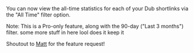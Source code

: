 You can now view the all-time statistics for each of your Dub shortlinks via the "All Time" filter option.

Note: This is a Pro-only feature, along with the 90-day ("Last 3 months") filter. some more stuff in here lool does it keep it

Shoutout to [Matt](https://twitter.com/mattrdec) for the feature request!